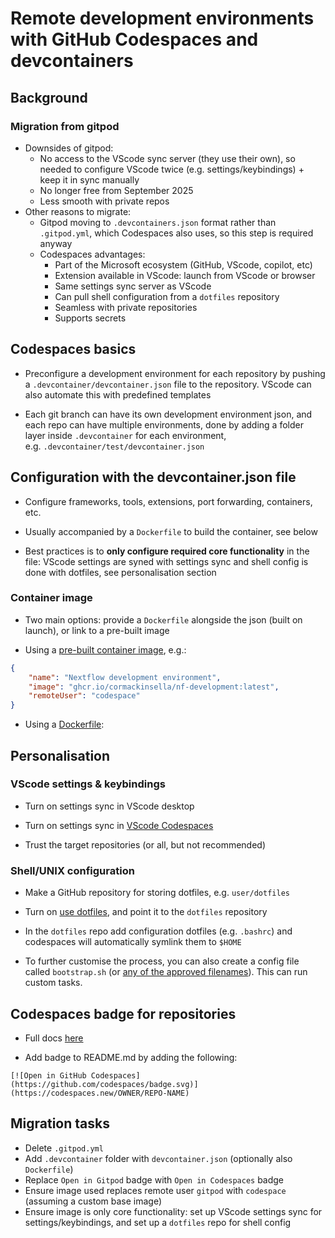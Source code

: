 # Remote development environments with GitHub Codespaces and devcontainers

## Background

### Migration from gitpod

- Downsides of gitpod:
	- No access to the VScode sync server (they use their own), so needed to configure VScode twice (e.g. settings/keybindings) + keep it in sync manually
	- No longer free from September 2025
	- Less smooth with private repos

- Other reasons to migrate:
	- Gitpod moving to `.devcontainers.json` format rather than `.gitpod.yml`, which Codespaces also uses, so this step is required anyway
	- Codespaces advantages:
		- Part of the Microsoft ecosystem (GitHub, VScode, copilot, etc)
		- Extension available in VScode: launch from VScode or browser
		- Same settings sync server as VScode
		- Can pull shell configuration from a `dotfiles` repository
		- Seamless with private repositories
		- Supports secrets

## Codespaces basics

- Preconfigure a development environment for each repository by pushing a `.devcontainer/devcontainer.json` file to the repository. VScode can also automate this with predefined templates

- Each git branch can have its own development environment json, and each repo can have multiple environments, done by adding a folder layer inside `.devcontainer` for each environment, e.g. `.devcontainer/test/devcontainer.json`

## Configuration with the devcontainer.json file

- Configure frameworks, tools, extensions, port forwarding, containers, etc.

- Usually accompanied by a `Dockerfile` to build the container, see below

- Best practices is to **only configure required core functionality** in the file: VScode settings are syned with settings sync and shell config is done with dotfiles, see personalisation section

### Container image

- Two main options: provide a `Dockerfile` alongside the json (built on launch), or link to a pre-built image

- Using a [pre-built container image](https://containers.dev/implementors/json_reference/#image-specific), e.g.:

```json

{
	"name": "Nextflow development environment",
	"image": "ghcr.io/cormackinsella/nf-development:latest",
	"remoteUser": "codespace"
}

```

- Using a [Dockerfile](https://containers.dev/implementors/json_reference/#compose-specific):

## Personalisation

### VScode settings & keybindings

- Turn on settings sync in VScode desktop

- Turn on settings sync in [VScode Codespaces](https://github.com/settings/codespaces)

- Trust the target repositories (or all, but not recommended)

### Shell/UNIX configuration

- Make a GitHub repository for storing dotfiles, e.g. `user/dotfiles`

- Turn on [use dotfiles](https://github.com/settings/codespaces), and point it to the `dotfiles` repository

- In the `dotfiles` repo add configuration dotfiles (e.g. `.bashrc`) and codespaces will automatically symlink them to `$HOME`

- To further customise the process, you can also create a config file called `bootstrap.sh` (or [any of the approved filenames](https://docs.github.com/en/codespaces/setting-your-user-preferences/personalizing-github-codespaces-for-your-account#dotfiles)). This can run custom tasks.

## Codespaces badge for repositories

- Full docs [here](https://docs.github.com/en/codespaces/setting-up-your-project-for-codespaces/setting-up-your-repository/facilitating-quick-creation-and-resumption-of-codespaces)

- Add badge to README.md by adding the following:

```
[![Open in GitHub Codespaces](https://github.com/codespaces/badge.svg)](https://codespaces.new/OWNER/REPO-NAME)
```

## Migration tasks

- Delete `.gitpod.yml`
- Add `.devcontainer` folder with `devcontainer.json` (optionally also `Dockerfile`)
- Replace `Open in Gitpod` badge with `Open in Codespaces` badge
- Ensure image used replaces remote user `gitpod` with `codespace` (assuming a custom base image)
- Ensure image is only core functionality: set up VScode settings sync for settings/keybindings, and set up a `dotfiles` repo for shell config

